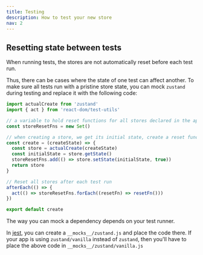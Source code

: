 ```yaml
---
title: Testing
description: How to test your new store
nav: 2
---
```


## Resetting state between tests

When running tests, the stores are not automatically reset before each test run.

Thus, there can be cases where the state of one test can affect another. To make sure all tests run with a pristine store state, you can mock `zustand` during testing and replace it with the following code:

```jsx
import actualCreate from 'zustand'
import { act } from 'react-dom/test-utils'

// a variable to hold reset functions for all stores declared in the app
const storeResetFns = new Set()

// when creating a store, we get its initial state, create a reset function and add it in the set
const create = (createState) => {
  const store = actualCreate(createState)
  const initialState = store.getState()
  storeResetFns.add(() => store.setState(initialState, true))
  return store
}

// Reset all stores after each test run
afterEach(() => {
  act(() => storeResetFns.forEach((resetFn) => resetFn()))
})

export default create
```

The way you can mock a dependency depends on your test runner.

In [jest](https://jestjs.io/), you can create a `__mocks__/zustand.js` and place the code there. If your app is using `zustand/vanilla` instead of `zustand`, then you'll have to place the above code in `__mocks__/zustand/vanilla.js`
